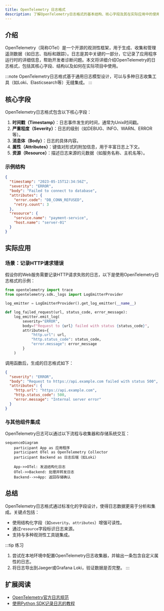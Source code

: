 ```yaml
---
title: OpenTelemetry 日志格式
description: 了解OpenTelemetry日志格式的基本结构、核心字段及其在实际应用中的使用方式
---
```


## 介绍

OpenTelemetry（简称OTel）是一个开源的观测性框架，用于生成、收集和管理遥测数据（如日志、指标和跟踪）。日志是其中关键的一部分，它记录了应用程序运行时的详细信息，帮助开发者诊断问题。本文将详细介绍OpenTelemetry的日志格式，包括其核心字段、结构以及如何在实际项目中使用。

:::note
OpenTelemetry日志格式基于通用日志模型设计，可以与多种日志收集工具（如Loki、Elasticsearch等）无缝集成。
:::

## 核心字段

OpenTelemetry日志格式包含以下核心字段：

1. **时间戳（Timestamp）**：日志事件发生的时间，通常为Unix时间戳。
2. **严重程度（Severity）**：日志的级别（如DEBUG、INFO、WARN、ERROR等）。
3. **消息体（Body）**：日志的具体内容。
4. **属性（Attributes）**：键值对形式的附加信息，用于丰富日志上下文。
5. **资源（Resource）**：描述日志来源的元数据（如服务名称、主机名等）。

### 示例结构

```json
{
  "timestamp": "2023-05-15T12:34:56Z",
  "severity": "ERROR",
  "body": "Failed to connect to database",
  "attributes": {
    "error.code": "DB_CONN_REFUSED",
    "retry.count": 3
  },
  "resource": {
    "service.name": "payment-service",
    "host.name": "server-01"
  }
}
```

## 实际应用

### 场景：记录HTTP请求错误
假设你的Web服务需要记录HTTP请求失败的日志，以下是使用OpenTelemetry日志格式的示例：

```python
from opentelemetry import trace
from opentelemetry.sdk._logs import LogEmitterProvider

log_emitter = LogEmitterProvider().get_log_emitter(__name__)

def log_failed_request(url, status_code, error_message):
    log_emitter.emit_log(
        severity="ERROR",
        body=f"Request to {url} failed with status {status_code}",
        attributes={
            "http.url": url,
            "http.status_code": status_code,
            "error.message": error_message
        }
    )
```

调用函数后，生成的日志格式如下：
```json
{
  "severity": "ERROR",
  "body": "Request to https://api.example.com failed with status 500",
  "attributes": {
    "http.url": "https://api.example.com",
    "http.status_code": 500,
    "error.message": "Internal server error"
  }
}
```

### 与其他组件集成
OpenTelemetry日志可以通过以下流程与收集器和存储系统交互：

```mermaid
sequenceDiagram
    participant App as 应用程序
    participant OTel as OpenTelemetry Collector
    participant Backend as 日志后端（如Loki）

    App->>OTel: 发送结构化日志
    OTel->>Backend: 处理并转发日志
    Backend-->>App: 返回存储确认
```

## 总结

OpenTelemetry日志格式通过标准化的字段设计，使得日志数据更易于分析和集成。关键点包括：
- 使用结构化字段（如`severity`、`attributes`）增强可读性。
- 通过`resource`字段标识日志来源。
- 支持与多种观测性工具链集成。

:::tip 练习
1. 尝试在本地环境中配置OpenTelemetry日志收集器，并输出一条包含自定义属性的日志。
2. 将日志导出到Jaeger或Grafana Loki，验证数据是否完整。
:::

## 扩展阅读
- [OpenTelemetry官方日志规范](https://opentelemetry.io/docs/reference/specification/logs/)
- [使用Python SDK记录日志的教程](https://opentelemetry.io/docs/instrumentation/python/logs/)